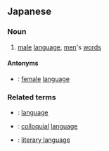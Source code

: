 ==Japanese==
{{ja-kanjitab|男|言|葉}}

===Noun===
{{ja-noun|おとこことば}}

# [[male]] [[language]], [[men]]'s [[words]]

====Antonyms====
* {{ja-r|女言葉|おんなことば}}: [[female]] [[language]]

===Related terms===
* {{ja-r|言葉|ことば}}: [[language]]
* {{ja-r|話し言葉|はなしことば}}: [[colloquial]] [[language]]
* {{ja-r|書き言葉|かきことば}}: [[literary language]]